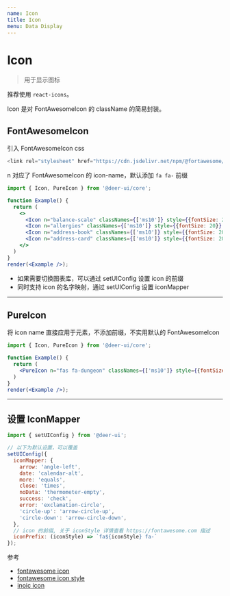 ```yaml
---
name: Icon
title: Icon
menu: Data Display
---
```


# Icon

> 用于显示图标

推荐使用 `react-icons`。

Icon 是对 FontAwesomeIcon 的 className 的简易封装。

## FontAwesomeIcon

引入 FontAwesomeIcon css

```js
<link rel="stylesheet" href="https://cdn.jsdelivr.net/npm/@fortawesome/fontawesome-free@5.11.1/css/all.min.css">
```

n 对应了 FontAwesomeIcon 的 icon-name，默认添加 `fa fa-` 前缀

```jsx live noInline
import { Icon, PureIcon } from '@deer-ui/core';

function Example() {
  return (
    <>
      <Icon n="balance-scale" classNames={['ms10']} style={{fontSize: 20}} />
      <Icon n="allergies" classNames={['ms10']} style={{fontSize: 20}} />
      <Icon n="address-book" classNames={['ms10']} style={{fontSize: 20}} />
      <Icon n="address-card" classNames={['ms10']} style={{fontSize: 20}} />
    </>
  )
}
render(<Example />);
```

- 如果需要切换图表库，可以通过 setUIConfig 设置 icon 的前缀
- 同时支持 icon 的名字映射，通过 setUIConfig 设置 iconMapper

-----------

## PureIcon

将 icon name 直接应用于元素，不添加前缀，不实用默认的 FontAwesomeIcon

```jsx live noInline
import { Icon, PureIcon } from '@deer-ui/core';

function Example() {
  return (
    <PureIcon n="fas fa-dungeon" classNames={['ms10']} style={{fontSize: 20}} />
  )
}
render(<Example />);
```

-----------

## 设置 IconMapper

```js
import { setUIConfig } from '@deer-ui';

// 以下为默认设置，可以覆盖
setUIConfig({
  iconMapper: {
    arrow: 'angle-left',
    date: 'calendar-alt',
    more: 'equals',
    close: 'times',
    noData: 'thermometer-empty',
    success: 'check',
    error: 'exclamation-circle',
    'circle-up': 'arrow-circle-up',
    'circle-down': 'arrow-circle-down',
  },
  // icon 的前缀, 关于 iconStyle 详情查看 https://fontawesome.com 描述
  iconPrefix: (iconStyle) => `fa${iconStyle} fa-`
});
```

参考

- [fontawesome icon](https://fontawesome.com/icons?d=gallery&m=free)
- [fontawesome icon style](https://fontawesome.com)
- [inoic icon](https://ionicons.com/usage)
